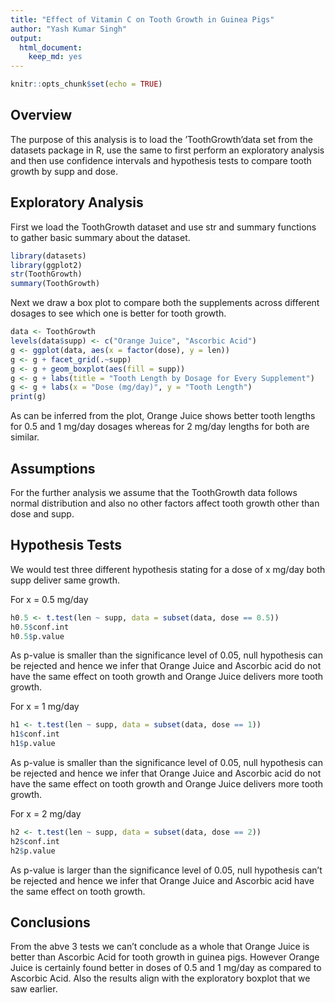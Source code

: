 ```yaml
---
title: "Effect of Vitamin C on Tooth Growth in Guinea Pigs"
author: "Yash Kumar Singh"
output: 
  html_document: 
    keep_md: yes
---
```


```r
knitr::opts_chunk$set(echo = TRUE)
```

## Overview

The purpose of this analysis is to load the 'ToothGrowth'data set from the datasets package in R, use the same to first perform an exploratory analysis and then use confidence intervals and hypothesis tests to compare tooth growth by supp and dose. 

## Exploratory Analysis

First we load the ToothGrowth dataset and use str and summary functions to gather basic summary about the dataset. 

```r
library(datasets)
library(ggplot2)
str(ToothGrowth)
summary(ToothGrowth)

```

Next we draw a box plot to compare both the supplements across different dosages to see which one is better for tooth growth.

```r
data <- ToothGrowth
levels(data$supp) <- c("Orange Juice", "Ascorbic Acid")
g <- ggplot(data, aes(x = factor(dose), y = len))
g <- g + facet_grid(.~supp)
g <- g + geom_boxplot(aes(fill = supp))
g <- g + labs(title = "Tooth Length by Dosage for Every Supplement")
g <- g + labs(x = "Dose (mg/day)", y = "Tooth Length")
print(g)

```

As can be inferred from the plot, Orange Juice shows better tooth lengths for 0.5 and 1 mg/day dosages whereas for 2 mg/day lengths for both are similar.

## Assumptions

For the further analysis we assume that the ToothGrowth data follows normal distribution and also no other factors affect tooth growth other than dose and supp.

## Hypothesis Tests

We would test three different hypothesis stating for a dose of x mg/day both supp deliver same growth. 

For x = 0.5 mg/day

```r
h0.5 <- t.test(len ~ supp, data = subset(data, dose == 0.5))
h0.5$conf.int
h0.5$p.value

```

As p-value is smaller than the significance level of 0.05, null hypothesis can be rejected and hence we infer that Orange Juice and Ascorbic acid do not have the same effect on tooth growth and Orange Juice delivers more tooth growth.

For x = 1 mg/day

```r
h1 <- t.test(len ~ supp, data = subset(data, dose == 1))
h1$conf.int
h1$p.value

```

As p-value is smaller than the significance level of 0.05, null hypothesis can be rejected and hence we infer that Orange Juice and Ascorbic acid do not have the same effect on tooth growth and Orange Juice delivers more tooth growth.

For x = 2 mg/day

```r
h2 <- t.test(len ~ supp, data = subset(data, dose == 2))
h2$conf.int
h2$p.value

```

As p-value is larger than the significance level of 0.05, null hypothesis can't be rejected and hence we infer that Orange Juice and Ascorbic acid have the same effect on tooth growth.

## Conclusions

From the abve 3 tests we can't conclude as a whole that Orange Juice is better than Ascorbic Acid for tooth growth in guinea pigs. However Orange Juice is certainly found better in doses of 0.5 and 1 mg/day as compared to Ascorbic Acid. Also the results align with the exploratory boxplot that we saw earlier. 

